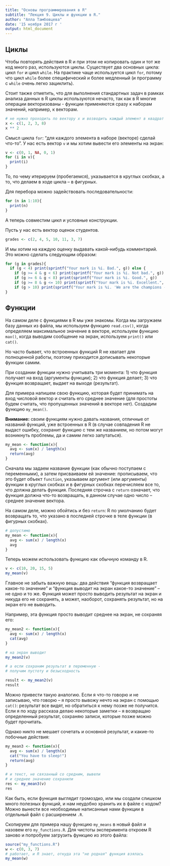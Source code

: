 ```yaml
---
title: "Основы программирования в R"
subtitle: "Лекция 9. Циклы и функции в R."
author: "Алла Тамбовцева"
date: '15 ноября 2017 г '
output: html_document
---
```


## Циклы

Чтобы повторять действия в R и при этом не копировать один и тот же код много раз, используются циклы. Существует два основных цикла: цикл `for` и цикл `while`. На практике чаще используется цикл `for`, потому что цикл `while` более специфический и более медленный (и программу с `while` очень легко зациклить). 

Стоит также отметить, что для выполнения стандартных задач в рамках анализа данных в R циклы используются нечасто, так как в R многие операции векторизованы - функции применяются сразу к наборам значений, например, к векторам. 

```r
# не нужно проходить по вектору x и возводить каждый элемент в квадрат
x <- c(1, 2, 3, 8)
x ** 2
```

Смысл цикла `for`: "для каждого элемента в наборе (векторе) сделай что-то". У нас есть вектор `v` и мы хотим вывести его элементы на экран:

```r
v <- c(0, 1, NA, 0, 1)
for (i in v){
  print(i)
}
```

То, по чему итерируем (пробегаемся), указывается в круглых скобках, а то, что делаем в ходе цикла -- в фигурных.

Для перебора можно задействовать последовательности:

```r
for (n in 1:10){
  print(n)
}
```

А теперь совместим цикл и условные конструкции. 

Пусть у нас есть вектор оценок студентов. 
```r
grades <- c(2, 4, 5, 10, 11, 3, 7)
```

И мы хотим на каждую оценку выдавать какой-нибудь комментарий. Это можно сделать следующим образом:

```r
for (g in grades){
  if (g < 4) print(sprintf("Your mark is %i. Bad.", g)) else {
    if (g >= 4 & g < 6) print(sprintf("Your mark is %i. Not bad.", g))
    if (g >= 6 & g < 8) print(sprintf("Your mark is %i. Good.", g))
    if (g >= 8 & g <= 10) print(sprintf("Your mark is %i. Excellent.", g))
    if (g > 10) print(sprintf("Your mark is %i. 'We are the champions - my friend...'", g))}
}
```

## Функции

На самом деле с функциями в R мы уже знакомы. Когда мы загружаем базу данных из файла, мы используем функцию `read.csv()`, когда определяем максимальное значение в векторе, используем функцию `max()`, когда выводим сообщение на экран, используем `print()` или `cat()`.

Но часто бывает, что встроенных функций R не хватает для полноценной работы, поэтому приходится дописывать некоторые функции самим. 

При создании функции нужно учитывать три момента: 1) что функция получает на вход (аргументы функции); 2) что функция делает; 3) что функция возвращает, выдает на выходе (результат).

Для примера напишем свою функцию, которая будет принимать на вход числовой вектор и считать его среднее значение (для простоты будем считать, что пропущенных значений в векторе нет). Создадим функцию `my_mean()`. 

**Внимание:** своим функциям нужно давать названия, отличные от названий функций, уже встроенных в R (в случае совпадения R не выдаст ошибку, сохранит функцию с тем же названием, но потом могут возникнуть проблемы, да и самим легко запутаться).

```r
my_mean <- function(x){
  avg <- sum(x) / length(x)
  return(avg)
}
```

Сначала мы задаем название функции (как обычно поступаем с переменными), а затем присваиваем ей значение: прописываем, что это будет объект `function`, указываем  аргумент (или аргументы) функции в круглых скобках и в фигурных скобках перечисляем все то, что должна делать функция. Последняя строчка с `return` означает, что функция должна что-то возвращать, в данном случае одно число -- среднее значение вектора.

На самом деле, можно обойтись и без `return`: R по умолчанию будет возвращать то, что указано в последней строчке в теле функции (в фигурных скобках).

```r
# допустимо
my_mean <- function(x){
  avg <- sum(x) / length(x)
  avg
}
```

Теперь можем использовать функцию как обычную команду в R.

```r
v <- c(10, 20, 15, 5)
my_mean(v)
```

Главное не забыть важную вещь: два действия "функция возвращает какое-то значение" и "функция выводит на экран какое-то значение" -- не одно и то же. Функция может просто выводить результат на экран и никуда его не сохранять, а может, наоборот, сохранять результат, но на экран его не выводить. 

Например, эта функция просто выводит среднее на экран, не сохраняя его:

```r
my_mean2 <- function(x){
  avg <- sum(x) / length(x)
  cat(avg)
}

# на экран выводит
my_mean2(v)

# а если сохраним результат в переменную - 
# получим пустоту и безысходность

result <- my_mean2(v)
result
```

Можно привести такую аналогию. Если я что-то говорю и не записываю, что говорю -- я просто вывожу нечто на экран с помощью `cat()`: результат все видят, но обратиться к нему позже не получится. Если я по ходу рассказа делаю некоторые заметки -- я возвращаю определенный результат, сохраняю записи, которые позже можно будет прочитать.


Однако никто не мешает сочетать и основной результат, и какие-то побочные действия:

```r
my_mean3 <- function(x){
  avg <- sum(x) / length(x)
  cat("You have to sleep!")
  return(avg)
}

# и текст, не связанный со средним, вывели
# и среднее значение сохранили
res <- my_mean3(v)
res
```

Как быть, если функция выглядит громоздко, или мы создали слишком много полезных функций, и нам неудобно хранить их в файле с кодом? Можно вынести все необходимые написанные нами функции в отдельный файл с расширением `.R`.

Скопируем для примера нашу функцию `my_means` в новый файл и назовем его `my_functions.R`. Для чистоты эксперимента откроем R заново и попробуем загрузить функцию из этого файла:

```r
source("my_functions.R")
w <- c(0, 3, 7) 
# работает, и R знает, откуда эта "не родная" функция взялась
my_mean(w)
```

